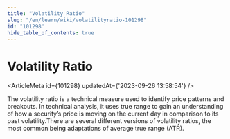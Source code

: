 ```yaml
---
title: "Volatility Ratio"
slug: "/en/learn/wiki/volatilityratio-101298"
id: "101298"
hide_table_of_contents: true
---
```



# Volatility Ratio

<ArticleMeta id={101298} updatedAt={'2023-09-26 13:58:54'} />
<div className='border-solid border-b border-t-0 my-4 border-[var(--ifm-color-gray-300)]' />

The volatility ratio is a technical measure used to identify price patterns and breakouts. In technical analysis, it uses true range to gain an understanding of how a security’s price is moving on the current day in comparison to its past volatility.There are several different versions of volatility ratios, the most common being adaptations of average true range (ATR).
